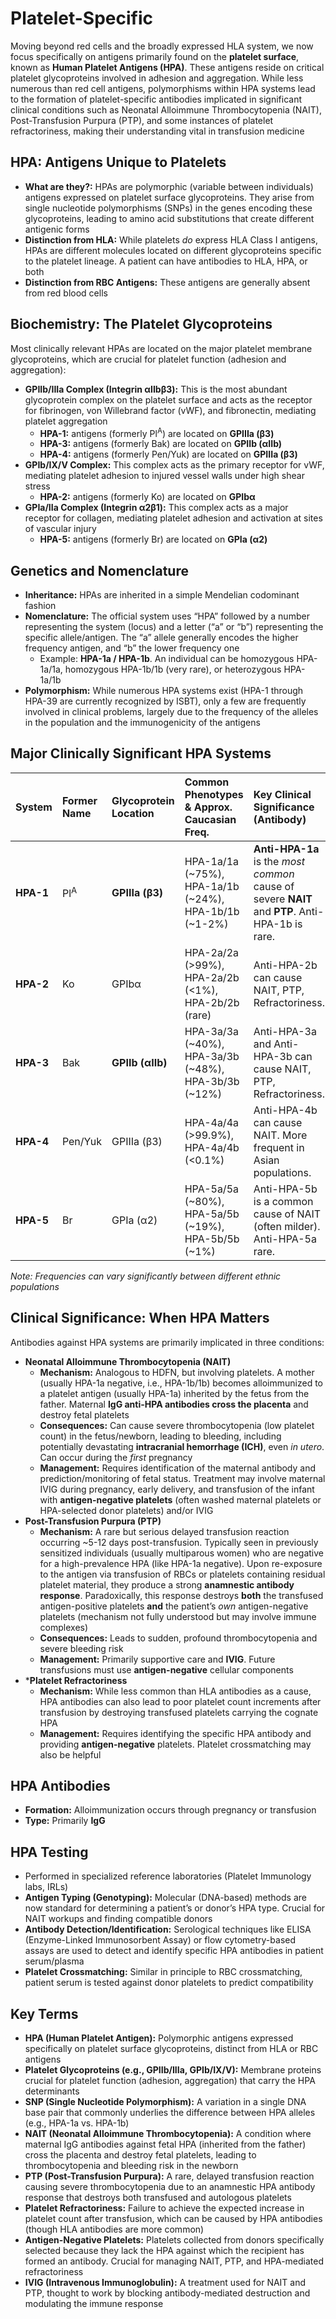 # Platelet-Specific {-}

Moving beyond red cells and the broadly expressed HLA system, we now focus specifically on antigens primarily found on the **platelet surface**, known as **Human Platelet Antigens (HPA)**. These antigens reside on critical platelet glycoproteins involved in adhesion and aggregation. While less numerous than red cell antigens, polymorphisms within HPA systems lead to the formation of platelet-specific antibodies implicated in significant clinical conditions such as Neonatal Alloimmune Thrombocytopenia (NAIT), Post-Transfusion Purpura (PTP), and some instances of platelet refractoriness, making their understanding vital in transfusion medicine

## **HPA: Antigens Unique to Platelets** {-}

*   **What are they?:** HPAs are polymorphic (variable between individuals) antigens expressed on platelet surface glycoproteins. They arise from single nucleotide polymorphisms (SNPs) in the genes encoding these glycoproteins, leading to amino acid substitutions that create different antigenic forms
*   **Distinction from HLA:** While platelets *do* express HLA Class I antigens, HPAs are different molecules located on different glycoproteins specific to the platelet lineage. A patient can have antibodies to HLA, HPA, or both
*   **Distinction from RBC Antigens:** These antigens are generally absent from red blood cells

## **Biochemistry: The Platelet Glycoproteins** {-}

Most clinically relevant HPAs are located on the major platelet membrane glycoproteins, which are crucial for platelet function (adhesion and aggregation):

*   **GPIIb/IIIa Complex (Integrin αIIbβ3):** This is the most abundant glycoprotein complex on the platelet surface and acts as the receptor for fibrinogen, von Willebrand factor (vWF), and fibronectin, mediating platelet aggregation
    *   **HPA-1:** antigens (formerly Pl<sup>A</sup>) are located on **GPIIIa (β3)**
    *   **HPA-3:** antigens (formerly Bak) are located on **GPIIb (αIIb)**
    *   **HPA-4:** antigens (formerly Pen/Yuk) are located on **GPIIIa (β3)**
*   **GPIb/IX/V Complex:** This complex acts as the primary receptor for vWF, mediating platelet adhesion to injured vessel walls under high shear stress
    *   **HPA-2:** antigens (formerly Ko) are located on **GPIbα**
*   **GPIa/IIa Complex (Integrin α2β1):** This complex acts as a major receptor for collagen, mediating platelet adhesion and activation at sites of vascular injury
    *   **HPA-5:** antigens (formerly Br) are located on **GPIa (α2)**

## **Genetics and Nomenclature** {-}

*   **Inheritance:** HPAs are inherited in a simple Mendelian codominant fashion
*   **Nomenclature:** The official system uses "HPA" followed by a number representing the system (locus) and a letter ("a" or "b") representing the specific allele/antigen. The "a" allele generally encodes the higher frequency antigen, and "b" the lower frequency one
    *   Example: **HPA-1a / HPA-1b**. An individual can be homozygous HPA-1a/1a, homozygous HPA-1b/1b (very rare), or heterozygous HPA-1a/1b
*   **Polymorphism:** While numerous HPA systems exist (HPA-1 through HPA-39 are currently recognized by ISBT), only a few are frequently involved in clinical problems, largely due to the frequency of the alleles in the population and the immunogenicity of the antigens

## **Major Clinically Significant HPA Systems** {-}

| System  | Former Name | Glycoprotein Location | Common Phenotypes & Approx. Caucasian Freq. | Key Clinical Significance (Antibody)      |
| :------ | :---------- | :-------------------- | :------------------------------------------ | :---------------------------------------- |
| **HPA-1** | Pl<sup>A</sup>    | **GPIIIa (β3)**       | HPA-1a/1a (~75%), HPA-1a/1b (~24%), HPA-1b/1b (~1-2%) | **Anti-HPA-1a** is the *most common* cause of severe **NAIT** and **PTP**. Anti-HPA-1b is rare. |
| **HPA-2** | Ko          | GPIbα                 | HPA-2a/2a (>99%), HPA-2a/2b (<1%), HPA-2b/2b (rare) | Anti-HPA-2b can cause NAIT, PTP, Refractoriness. |
| **HPA-3** | Bak         | **GPIIb (αIIb)**      | HPA-3a/3a (~40%), HPA-3a/3b (~48%), HPA-3b/3b (~12%) | Anti-HPA-3a and Anti-HPA-3b can cause NAIT, PTP, Refractoriness. |
| **HPA-4** | Pen/Yuk     | GPIIIa (β3)           | HPA-4a/4a (>99.9%), HPA-4a/4b (<0.1%)       | Anti-HPA-4b can cause NAIT. More frequent in Asian populations. |
| **HPA-5** | Br          | GPIa (α2)             | HPA-5a/5a (~80%), HPA-5a/5b (~19%), HPA-5b/5b (~1%) | Anti-HPA-5b is a common cause of NAIT (often milder). Anti-HPA-5a rare. |

*Note: Frequencies can vary significantly between different ethnic populations*

## **Clinical Significance: When HPA Matters** {-}

Antibodies against HPA systems are primarily implicated in three conditions:

*   **Neonatal Alloimmune Thrombocytopenia (NAIT)**
    *   **Mechanism:** Analogous to HDFN, but involving platelets. A mother (usually HPA-1a negative, i.e., HPA-1b/1b) becomes alloimmunized to a platelet antigen (usually HPA-1a) inherited by the fetus from the father. Maternal **IgG anti-HPA antibodies cross the placenta** and destroy fetal platelets
    *   **Consequences:** Can cause severe thrombocytopenia (low platelet count) in the fetus/newborn, leading to bleeding, including potentially devastating **intracranial hemorrhage (ICH)**, even *in utero*. Can occur during the *first* pregnancy
    *   **Management:** Requires identification of the maternal antibody and prediction/monitoring of fetal status. Treatment may involve maternal IVIG during pregnancy, early delivery, and transfusion of the infant with **antigen-negative platelets** (often washed maternal platelets or HPA-selected donor platelets) and/or IVIG

*   **Post-Transfusion Purpura (PTP)**
    *   **Mechanism:** A rare but serious delayed transfusion reaction occurring ~5-12 days post-transfusion. Typically seen in previously sensitized individuals (usually multiparous women) who are negative for a high-prevalence HPA (like HPA-1a negative). Upon re-exposure to the antigen via transfusion of RBCs or platelets containing residual platelet material, they produce a strong **anamnestic antibody response**. Paradoxically, this response destroys **both** the transfused antigen-positive platelets **and** the patient's *own* antigen-negative platelets (mechanism not fully understood but may involve immune complexes)
    *   **Consequences:** Leads to sudden, profound thrombocytopenia and severe bleeding risk
    *   **Management:** Primarily supportive care and **IVIG**. Future transfusions must use **antigen-negative** cellular components

*   ***Platelet Refractoriness**
    *   **Mechanism:** While less common than HLA antibodies as a cause, HPA antibodies can also lead to poor platelet count increments after transfusion by destroying transfused platelets carrying the cognate HPA
    *   **Management:** Requires identifying the specific HPA antibody and providing **antigen-negative** platelets. Platelet crossmatching may also be helpful

## **HPA Antibodies** {-}

*   **Formation:** Alloimmunization occurs through pregnancy or transfusion
*   **Type:** Primarily **IgG**

## **HPA Testing** {-}

*   Performed in specialized reference laboratories (Platelet Immunology labs, IRLs)
*   **Antigen Typing (Genotyping):** Molecular (DNA-based) methods are now standard for determining a patient's or donor's HPA type. Crucial for NAIT workups and finding compatible donors
*   **Antibody Detection/Identification:** Serological techniques like ELISA (Enzyme-Linked Immunosorbent Assay) or flow cytometry-based assays are used to detect and identify specific HPA antibodies in patient serum/plasma
*   **Platelet Crossmatching:** Similar in principle to RBC crossmatching, patient serum is tested against donor platelets to predict compatibility

## **Key Terms** {-}

*   **HPA (Human Platelet Antigen):** Polymorphic antigens expressed specifically on platelet surface glycoproteins, distinct from HLA or RBC antigens
*   **Platelet Glycoproteins (e.g., GPIIb/IIIa, GPIb/IX/V):** Membrane proteins crucial for platelet function (adhesion, aggregation) that carry the HPA determinants
*   **SNP (Single Nucleotide Polymorphism):** A variation in a single DNA base pair that commonly underlies the difference between HPA alleles (e.g., HPA-1a vs. HPA-1b)
*   **NAIT (Neonatal Alloimmune Thrombocytopenia):** A condition where maternal IgG antibodies against fetal HPA (inherited from the father) cross the placenta and destroy fetal platelets, leading to thrombocytopenia and bleeding risk in the newborn
*   **PTP (Post-Transfusion Purpura):** A rare, delayed transfusion reaction causing severe thrombocytopenia due to an anamnestic HPA antibody response that destroys both transfused and autologous platelets
*   **Platelet Refractoriness:** Failure to achieve the expected increase in platelet count after transfusion, which can be caused by HPA antibodies (though HLA antibodies are more common)
*   **Antigen-Negative Platelets:** Platelets collected from donors specifically selected because they lack the HPA against which the recipient has formed an antibody. Crucial for managing NAIT, PTP, and HPA-mediated refractoriness
*   **IVIG (Intravenous Immunoglobulin):** A treatment used for NAIT and PTP, thought to work by blocking antibody-mediated destruction and modulating the immune response
